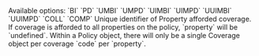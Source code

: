 <ResponseField name="code" type="string" required>
  Available options: `BI` `PD` `UMBI` `UMPD` `UIMBI` `UIMPD` `UUIMBI` `UUIMPD`
  `COLL` `COMP`
</ResponseField>

<ResponseField name="label" type="string" required />

<ResponseField name="limitPerPerson" type="integer<int32>" />

<ResponseField name="limitPerAccident" type="integer<int32>" />

<ResponseField name="deductible" type="integer<int32>" />

<ResponseField name="property" type="string">
  Unique identifier of Property afforded coverage. If coverage is afforded to
  all properties on the policy, `property` will be `undefined`.
</ResponseField>

<Info>
  Within a Policy object, there will only be a single Coverage object per
  coverage `code` per `property`.
</Info>
